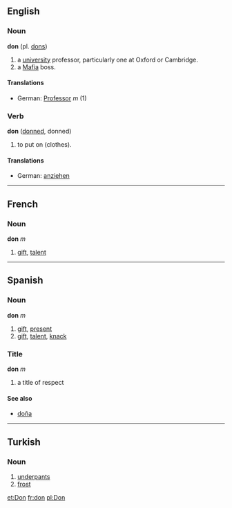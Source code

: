 ==English==
===Noun===
'''don''' (pl. [[dons]])

# a [[university]] professor, particularly one at Oxford or Cambridge.
# a [[Mafia]] boss.

====Translations====
*German: [[Professor]] ''m'' (1)

===Verb===
'''don''' ([[donned]], donned)

# to put on (clothes).

====Translations====
*German: [[anziehen]]

----

==French==
===Noun===
'''don''' ''m''

# [[gift]], [[talent]]

----

==Spanish==
===Noun===
'''don''' ''m''

# [[gift]], [[present]]
# [[gift]], [[talent]], [[knack]]

===Title===
'''don''' ''m''

# a title of respect

====See also====
*[[doña]]


----
==Turkish==
===Noun===
#[[underpants]]
#[[frost]]

[[et:Don]]
[[fr:don]]
[[pl:Don]]